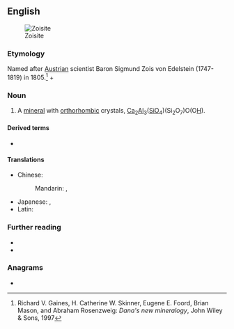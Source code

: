 ==English==
{{wikipedia}}
[[Image:Zoïsite.jpg|thumb|Zoisite]]

===Etymology===
Named after [[Austrian]] scientist Baron Sigmund Zois von Edelstein (1747-1819) in 1805.<ref>Richard V. Gaines, H. Catherine W. Skinner, Eugene E. Foord, Brian Mason, and Abraham Rosenzweig: ''Dana's new mineralogy'', John Wiley & Sons, 1997</ref> + {{af|en|-ite}}

===Noun===
{{en-noun}}

# {{lb|en|mineral}} A [[mineral]] with [[orthorhombic]] crystals, [[calcium|Ca]]<sub>2</sub>[[aluminum|Al]]<sub>3</sub>([[silicon|Si]][[oxygen|O]]<sub>4</sub>)(Si<sub>2</sub>O<sub>7</sub>)O(O[[hydrogen|H]]).

====Derived terms====
* {{l|en|clinozoisite}}

====Translations====
{{trans-top|mineral}}
* Chinese:
*: Mandarin: {{t|cmn|黝簾石|sc=Hani}}, {{t|cmn|黝帘石|tr=yǒuliánshí|sc=Hani}}
{{trans-mid}}
* Japanese: {{t|ja|黝簾石|tr=ゆうれんせき, yūrenseki}}, {{t|ja|灰簾石|tr=かいれんせき, kairenseki}}
* Latin: {{t|la|zoisītēs|m}}
{{trans-bottom}}

===Further reading===
* {{R:WebMineral}}
* {{R:mindat}}
<references/>

===Anagrams===
* {{anagrams|en|iotizes}}